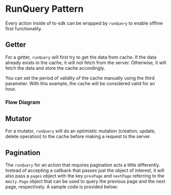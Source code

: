 # RunQuery Pattern

Every action inside of ts-sdk can be wrapped by `runQuery` to enable offline first functionality.

## **Getter**

For a getter, `runQuery` will first try to get the data from cache. If the data already exists in the cache, it will not fetch from the server. Otherwise, it will fetch the data and store the cache accordingly.


You can set the period of validity of the cache manually using the third parameter. With this example, the cache will be considered valid for an hour.


### Flow Diagram


## **Mutator**

For a mutator, `runQuery` will do an optimistic mutation (creation, update, delete operation) to the cache before making a request to the server.


## **Pagination**

The `runQuery` for an action that requires pagination acts a little differently. Instead of accepting a callback that passes just the object of interest, it will also pass a `pages` object with the key `prevPage` and `nextPage` referring to the `Amity.Page` object that can be used to query the previous page and the next page, respectively. A sample code is provided below:

